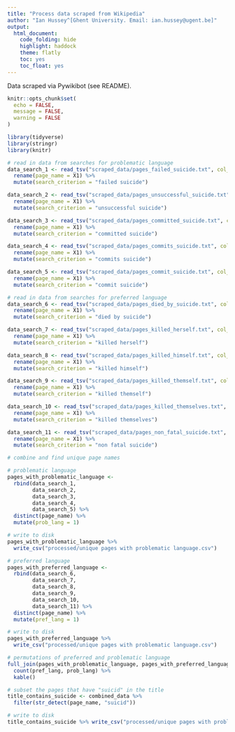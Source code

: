 ```yaml
---
title: "Process data scraped from Wikipedia"
author: "Ian Hussey^[Ghent University. Email: ian.hussey@ugent.be]"
output:
  html_document:
    code_folding: hide
    highlight: haddock
    theme: flatly
    toc: yes
    toc_float: yes
---
```


Data scraped via Pywikibot (see README).

```r

knitr::opts_chunk$set(
  echo = FALSE,
  message = FALSE,
  warning = FALSE
)

```

```r

library(tidyverse)
library(stringr)
library(knitr)

```

```r

# read in data from searches for problematic language
data_search_1 <- read_tsv("scraped_data/pages_failed_suicide.txt", col_names = FALSE) %>%
  rename(page_name = X1) %>%
  mutate(search_criterion = "failed suicide")

data_search_2 <- read_tsv("scraped_data/pages_unsuccessful_suicide.txt", col_names = FALSE) %>%
  rename(page_name = X1) %>%
  mutate(search_criterion = "unsuccessful suicide")

data_search_3 <- read_tsv("scraped_data/pages_committed_suicide.txt", col_names = FALSE) %>%
  rename(page_name = X1) %>%
  mutate(search_criterion = "committed suicide")

data_search_4 <- read_tsv("scraped_data/pages_commits_suicide.txt", col_names = FALSE) %>%
  rename(page_name = X1) %>%
  mutate(search_criterion = "commits suicide")

data_search_5 <- read_tsv("scraped_data/pages_commit_suicide.txt", col_names = FALSE) %>%
  rename(page_name = X1) %>%
  mutate(search_criterion = "commit suicide")

```


```r

# read in data from searches for preferred language
data_search_6 <- read_tsv("scraped_data/pages_died_by_suicide.txt", col_names = FALSE) %>%
  rename(page_name = X1) %>%
  mutate(search_criterion = "died by suicide")

data_search_7 <- read_tsv("scraped_data/pages_killed_herself.txt", col_names = FALSE) %>%
  rename(page_name = X1) %>%
  mutate(search_criterion = "killed herself")

data_search_8 <- read_tsv("scraped_data/pages_killed_himself.txt", col_names = FALSE) %>%
  rename(page_name = X1) %>%
  mutate(search_criterion = "killed himself")

data_search_9 <- read_tsv("scraped_data/pages_killed_themself.txt", col_names = FALSE) %>%
  rename(page_name = X1) %>%
  mutate(search_criterion = "killed themself")

data_search_10 <- read_tsv("scraped_data/pages_killed_themselves.txt", col_names = FALSE) %>%
  rename(page_name = X1) %>%
  mutate(search_criterion = "killed themselves")

data_search_11 <- read_tsv("scraped_data/pages_non_fatal_suicide.txt", col_names = FALSE) %>%
  rename(page_name = X1) %>%
  mutate(search_criterion = "non fatal suicide")

```



```r

# combine and find unique page names

# problematic language
pages_with_problematic_language <- 
  rbind(data_search_1, 
        data_search_2, 
        data_search_3,
        data_search_4,
        data_search_5) %>%
  distinct(page_name) %>%
  mutate(prob_lang = 1)

# write to disk
pages_with_problematic_language %>% 
  write_csv("processed/unique pages with problematic language.csv")

# preferred language
pages_with_preferred_language <- 
  rbind(data_search_6, 
        data_search_7, 
        data_search_8,
        data_search_9,
        data_search_10,
        data_search_11) %>%
  distinct(page_name) %>%
  mutate(pref_lang = 1)

# write to disk
pages_with_preferred_language %>% 
  write_csv("processed/unique pages with problematic language.csv")
```


```r
# permutations of preferred and problematic language
full_join(pages_with_problematic_language, pages_with_preferred_language) %>%
  count(pref_lang, prob_lang) %>%
  kable() 
```

```r

# subset the pages that have "suicid" in the title
title_contains_suicide <- combined_data %>%
  filter(str_detect(page_name, "suicid"))

# write to disk
title_contains_suicide %>% write_csv("processed/unique pages with problematic language with suicid in title.csv")

```

